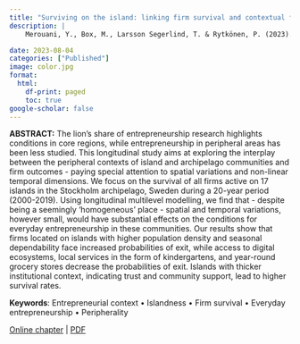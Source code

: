 ```yaml
---
title: "Surviving on the island: linking firm survival and contextual factors in a peripheral region"
description: |
    Merouani, Y., Box, M., Larsson Segerlind, T. & Rytkönen, P. (2023). Surviving on the Island: Linking Firm Survival and Contextual Factors in a Peripheral Region, in M. Xheneti, S. Costa, J. Heinonen, & A. Kurczewska (eds), Contextual Embeddedness of Entrepreneurship, Edward Elgar Publishing, pp.12–31.

date: 2023-08-04
categories: ["Published"]
image: color.jpg
format:
  html:
    df-print: paged
    toc: true
google-scholar: false
---
```


**ABSTRACT:** The lion’s share of entrepreneurship research highlights conditions in core regions, while entrepreneurship in peripheral areas has been less studied. This longitudinal study aims at exploring the interplay between the peripheral contexts of island and archipelago communities and firm outcomes - paying special attention to spatial variations and non-linear temporal dimensions. We focus on the survival of all firms active on 17 islands in the Stockholm archipelago, Sweden during a 20-year period (2000-2019). Using longitudinal multilevel modelling, we find that - despite being a seemingly ‘homogeneous’ place - spatial and temporal variations, however small, would have substantial effects on the conditions for everyday entrepreneurship in these communities. Our results show that firms located on islands with higher population density and seasonal dependability face increased probabilities of exit, while access to digital ecosystems, local services in the form of kindergartens, and year-round grocery stores decrease the probabilities of exit. Islands with thicker institutional context, indicating trust and community support, lead to higher survival rates.

**Keywords**: Entrepreneurial context • Islandness • Firm survival • Everyday entrepreneurship • Peripherality

[Online chapter](https://doi.org/10.4337/9781035320684.00009) | [PDF](https://www.elgaronline.com/downloadpdf/edcollchap-oa/book/9781035320684/book-part-9781035320684-9.pdf)